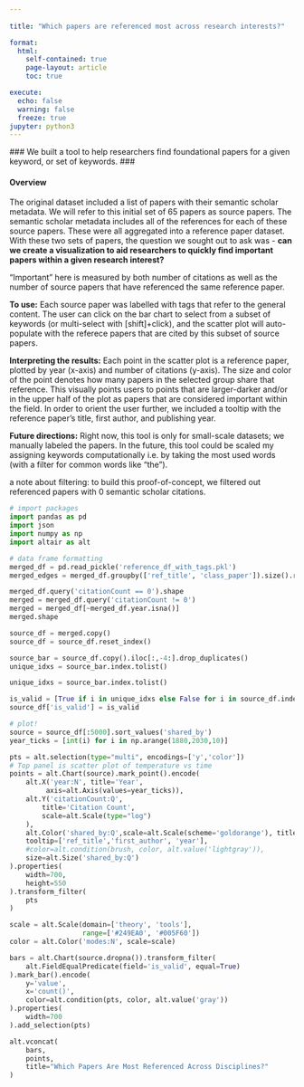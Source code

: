 ```yaml
---
  
title: "Which papers are referenced most across research interests?"

format:
  html:
    self-contained: true
    page-layout: article
    toc: true

execute:
  echo: false
  warning: false
  freeze: true
jupyter: python3
---
```


 ### We built a tool to help researchers find foundational papers for a given keyword, or set of keywords. ###

#### Overview 
The original dataset included a list of papers with their semantic scholar metadata. We will refer to this initial set of 65 papers as source papers. The semantic scholar metadata includes all of the references for each of these source papers. These were all aggregated into a reference paper dataset. With these two sets of papers, the question we sought out to ask was - **can we create a visualization to aid researchers to quickly find important papers within a given research interest?**  

"Important" here is measured by both number of citations as well as the number of source papers that have referenced the same reference paper.

**To use:** Each source paper was labelled with tags that refer to the general content. The user can click on the bar chart to select from a subset of keywords (or multi-select with [shift]+click), and the scatter plot will auto-populate with the referece papers that are cited by this subset of source papers.

**Interpreting the results:** Each point in the scatter plot is a reference paper, plotted by year (x-axis) and number of citations (y-axis). The size and color of the point denotes how many papers in the selected group share that reference. This visually points users to points that are larger-darker and/or in the upper half of the plot as papers that are considered important within the field. In order to orient the user further, we included a tooltip with the reference paper's title, first author, and publishing year.

**Future directions:** Right now, this tool is only for small-scale datasets; we manually labeled the papers. In the future, this tool could be scaled my assigning keywords computationally i.e. by taking the most used words (with a filter for common words like "the").

a note about filtering: to build this proof-of-concept, we filtered out referenced papers with 0 semantic scholar citations.


```python
# import packages
import pandas as pd
import json
import numpy as np
import altair as alt
```

```python
# data frame formatting
merged_df = pd.read_pickle('reference_df_with_tags.pkl')
merged_edges = merged_df.groupby(['ref_title', 'class_paper']).size().reset_index(name='count')

merged_df.query('citationCount == 0').shape
merged = merged_df.query('citationCount != 0')
merged = merged_df[~merged_df.year.isna()]
merged.shape

source_df = merged.copy()
source_df = source_df.reset_index()

source_bar = source_df.copy().iloc[:,-4:].drop_duplicates()
unique_idxs = source_bar.index.tolist()

unique_idxs = source_bar.index.tolist()

is_valid = [True if i in unique_idxs else False for i in source_df.index.tolist() ]
source_df['is_valid'] = is_valid
```

```python
# plot!
source = source_df[:5000].sort_values('shared_by')
year_ticks = [int(i) for i in np.arange(1880,2030,10)]

pts = alt.selection(type="multi", encodings=['y','color'])
# Top panel is scatter plot of temperature vs time
points = alt.Chart(source).mark_point().encode(
    alt.X('year:N', title='Year',
         axis=alt.Axis(values=year_ticks)),
    alt.Y('citationCount:Q',
        title='Citation Count',
        scale=alt.Scale(type="log")
    ),
    alt.Color('shared_by:Q',scale=alt.Scale(scheme='goldorange'), title = 'Cross Reference Count'),
    tooltip=['ref_title','first_author', 'year'],
    #color=alt.condition(brush, color, alt.value('lightgray')),
    size=alt.Size('shared_by:Q')
).properties(
    width=700,
    height=550
).transform_filter(
    pts
)

scale = alt.Scale(domain=['theory', 'tools'],
                  range=['#249EA0', '#005F60'])
color = alt.Color('modes:N', scale=scale)

bars = alt.Chart(source.dropna()).transform_filter(
    alt.FieldEqualPredicate(field='is_valid', equal=True)
).mark_bar().encode(
    y='value',
    x='count()',
    color=alt.condition(pts, color, alt.value('gray'))
).properties(
    width=700
).add_selection(pts)

alt.vconcat(
    bars,
    points,
    title="Which Papers Are Most Referenced Across Disciplines?"
)
```
